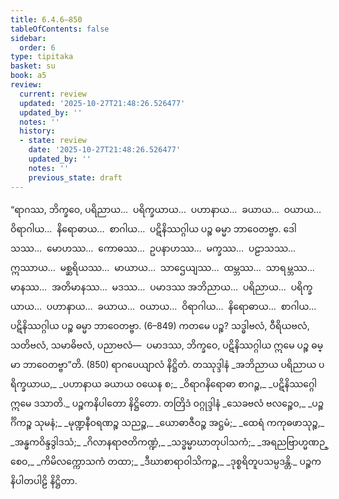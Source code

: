 ```yaml
---
title: 6.4.6–850
tableOfContents: false
sidebar:
  order: 6
type: tipitaka
basket: su
book: a5
review:
  current: review
  updated: '2025-10-27T21:48:26.526477'
  updated_by: ''
  notes: ''
  history:
  - state: review
    date: '2025-10-27T21:48:26.526477'
    updated_by: ''
    notes: ''
    previous_state: draft
---
```



<ReviewStatus review={frontmatter.review} showDetails={true} />

<HypothesisAnnotation frontmatter={frontmatter} />

<DynamicBreadcrumb />

<Division number="308–1151" book="a5" e="ch" v="16">

<Paragraph number="1411" book="a5">
“ရာဂဿ, ဘိက္ခဝေ, ပရိညာယ…  ပရိက္ခယာယ…  ပဟာနာယ…  ခယာယ…  ဝယာယ…  ဝိရာဂါယ…  နိရောဓာယ…  စာဂါယ…  ပဋိနိဿဂ္ဂါယ ပဉ္စ ဓမ္မာ ဘာဝေတဗ္ဗာ. ဒေါသဿ…  မောဟဿ…  ကောဓဿ…  ဥပနာဟဿ…  မက္ခဿ…  ပဠာသဿ…  ဣဿာယ…  မစ္ဆရိယဿ…  မာယာယ…  သာဌေယျဿ…  ထမ္ဘဿ…  သာရမ္ဘဿ…  မာနဿ…  အတိမာနဿ…  မဒဿ…  ပမာဒဿ အဘိညာယ…  ပရိညာယ…  ပရိက္ခယာယ…  ပဟာနာယ…  ခယာယ…  ဝယာယ…  ဝိရာဂါယ…  နိရောဓာယ…  စာဂါယ…  ပဋိနိဿဂ္ဂါယ ပဉ္စ ဓမ္မာ ဘာဝေတဗ္ဗာ. (6–849)
</Paragraph>

</Division>
<Division number="1152" book="a5" e="ch" v="16">

<Paragraph number="1412" book="a5">
ကတမေ ပဉ္စ? သဒ္ဓါဗလံ, ဝီရိယဗလံ, သတိဗလံ, သမာဓိဗလံ, ပညာဗလံ—  ပမာဒဿ, ဘိက္ခဝေ, ပဋိနိဿဂ္ဂါယ ဣမေ ပဉ္စ ဓမ္မာ ဘာဝေတဗ္ဗာ”တိ. (850)

</Paragraph>
</Division>

<Paragraph number="1413" type="center" book="a5">
ရာဂပေယျာလံ နိဋ္ဌိတံ.



</Paragraph>

<Paragraph number="1414" type="center" book="a5">
တဿုဒ္ဒါနံ


</Paragraph>

<Paragraph number="1415" type="verses" book="a5">
_အဘိညာယ ပရိညာယ ပရိက္ခယာယ,_  
_ပဟာနာယ ခယာယ ဝယေန စ;_  
_ဝိရာဂနိရောဓာ စာဂဉ္စ,_  
_ပဋိနိဿဂ္ဂေါ ဣမေ ဒသာတိ._  


</Paragraph>

<Paragraph number="1416" type="center" book="a5">
ပဉ္စကနိပါတော နိဋ္ဌိတော.



</Paragraph>

<Paragraph number="1417" type="center" book="a5">
တတြိဒံ ဝဂ္ဂုဒ္ဒါနံ


</Paragraph>

<Paragraph number="1418" type="verses" book="a5">
_သေခဗလံ ဗလဉ္စေဝ,_  
_ပဉ္စင်္ဂိကဉ္စ သုမနံ;_  
_မုဏ္ဍနီဝရဏဉ္စ သညဉ္စ,_  
_ယောဓာဇီဝဉ္စ အဋ္ဌမံ;_  
_ထေရံ ကကုဓဖာသုဉ္စ,_  
_အန္ဓကဝိန္ဒဒွါဒသံ;_  
_ဂိလာနရာဇတိကဏ္ဍံ,_  
_သဒ္ဓမ္မာဃာတုပါသကံ;_  
_အရညဗြာဟ္မဏဉ္စေဝ,_  
_ကိမိလက္ကောသကံ တထာ;_  
_ဒီဃာစာရာဝါသိကဉ္စ,_  
_ဒုစ္စရိတူပသမ္ပဒန္တိ._  


</Paragraph>

<Paragraph number="1419" type="center" book="a5">
ပဉ္စကနိပါတပါဠိ နိဋ္ဌိတာ.
</Paragraph>